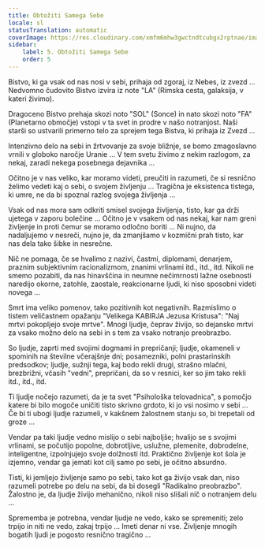 ```yaml
---
title: Obtožiti Samega Sebe
locale: sl
statusTranslation: automatic
coverImage: https://res.cloudinary.com/xmfm6mhw3gwctndtcubgx2rptnae/image/upload/v1740468922/small_cover_tratado_de_psicologia_revolucionaria_a4c0dca4e0.webp
sidebar:
    label: 5. Obtožiti Samega Sebe
    order: 5
---
```

Bistvo, ki ga vsak od nas nosi v sebi, prihaja od zgoraj, iz Nebes, iz zvezd ... Nedvomno čudovito Bistvo izvira iz note "LA" (Rimska cesta, galaksija, v kateri živimo).

Dragoceno Bistvo prehaja skozi noto "SOL" (Sonce) in nato skozi noto "FA" (Planetarno območje) vstopi v ta svet in prodre v našo notranjost. Naši starši so ustvarili primerno telo za sprejem tega Bistva, ki prihaja iz Zvezd ...

Intenzivno delo na sebi in žrtvovanje za svoje bližnje, se bomo zmagoslavno vrnili v globoko naročje Uranie ... V tem svetu živimo z nekim razlogom, za nekaj, zaradi nekega posebnega dejavnika ...

Očitno je v nas veliko, kar moramo videti, preučiti in razumeti, če si resnično želimo vedeti kaj o sebi, o svojem življenju ... Tragična je eksistenca tistega, ki umre, ne da bi spoznal razlog svojega življenja ...

Vsak od nas mora sam odkriti smisel svojega življenja, tisto, kar ga drži ujetega v zaporu bolečine ... Očitno je v vsakem od nas nekaj, kar nam greni življenje in proti čemur se moramo odločno boriti ... Ni nujno, da nadaljujemo v nesreči, nujno je, da zmanjšamo v kozmični prah tisto, kar nas dela tako šibke in nesrečne.

Nič ne pomaga, če se hvalimo z nazivi, častmi, diplomami, denarjem, praznim subjektivnim racionalizmom, znanimi vrlinami itd., itd., itd. Nikoli ne smemo pozabiti, da nas hinavščina in neumne nečimrnosti lažne osebnosti naredijo okorne, zatohle, zaostale, reakcionarne ljudi, ki niso sposobni videti novega ...

Smrt ima veliko pomenov, tako pozitivnih kot negativnih. Razmislimo o tistem veličastnem opažanju "Velikega KABIRJA Jezusa Kristusa": "Naj mrtvi pokopljejo svoje mrtve". Mnogi ljudje, čeprav živijo, so dejansko mrtvi za vsako možno delo na sebi in s tem za vsako notranjo preobrazbo.

So ljudje, zaprti med svojimi dogmami in prepričanji; ljudje, okameneli v spominih na številne včerajšnje dni; posamezniki, polni prastarinskih predsodkov; ljudje, sužnji tega, kaj bodo rekli drugi, strašno mlačni, brezbrižni, včasih "vedni", prepričani, da so v resnici, ker so jim tako rekli itd., itd., itd.

Ti ljudje nočejo razumeti, da je ta svet "Psihološka telovadnica", s pomočjo katere bi bilo mogoče uničiti tisto skrivno grdoto, ki jo vsi nosimo v sebi ... Če bi ti ubogi ljudje razumeli, v kakšnem žalostnem stanju so, bi trepetali od groze ...

Vendar pa taki ljudje vedno mislijo o sebi najboljše; hvalijo se s svojimi vrlinami, se počutijo popolne, dobrotljive, uslužne, plemenite, dobrodelne, inteligentne, izpolnjujejo svoje dolžnosti itd. Praktično življenje kot šola je izjemno, vendar ga jemati kot cilj samo po sebi, je očitno absurdno.

Tisti, ki jemljejo življenje samo po sebi, tako kot ga živijo vsak dan, niso razumeli potrebe po delu na sebi, da bi dosegli "Radikalno preobrazbo". Žalostno je, da ljudje živijo mehanično, nikoli niso slišali nič o notranjem delu ...

Sprememba je potrebna, vendar ljudje ne vedo, kako se spremeniti; zelo trpijo in niti ne vedo, zakaj trpijo ... Imeti denar ni vse. Življenje mnogih bogatih ljudi je pogosto resnično tragično ...

